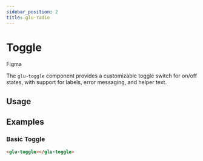 ```yaml
---
sidebar_position: 2
title: glu-radio
---
```


# Toggle


<p style={{ display: 'flex', gap: '1rem', alignItems: 'center' }}>
  <glu-button target="_blank" rel="noopener noreferrer" href="https://www.figma.com/design/jSs4mJxj7dJbXsCE1IHtqt/GelatoUI-Design-System-(V-0.1.0)?node-id=321-1860&t=tlu1jBy1HSvkPZNA-0">Figma</glu-button>
</p>

The `glu-toggle` component provides a customizable toggle switch for on/off states, with support for labels, error messaging, and helper text.

## Usage

<ToggleReadme />

## Examples

### Basic Toggle
```html
<glu-toggle></glu-toggle>
